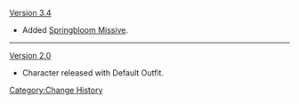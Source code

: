 [[Version 3.4]]
* Added [[Springbloom Missive]].
----
[[Version 2.0]]
* Character released with Default Outfit.
<noinclude>[[Category:Change History]]</noinclude>